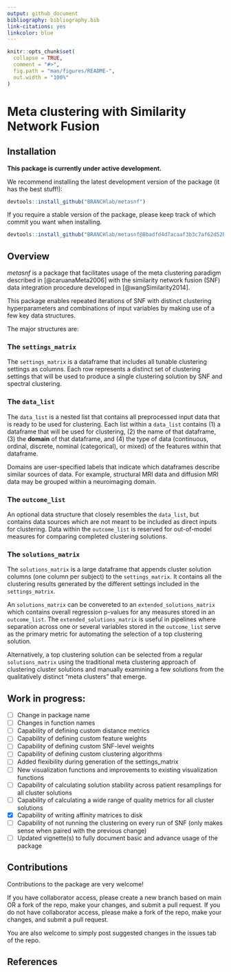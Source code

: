 ```yaml
---
output: github_document
bibliography: bibliography.bib
link-citations: yes
linkcolor: blue
---
```


<!-- README.md is generated from README.Rmd. Please edit that file -->

```r
knitr::opts_chunk$set(
  collapse = TRUE,
  comment = "#>",
  fig.path = "man/figures/README-",
  out.width = "100%"
)
```

# Meta clustering with Similarity Network Fusion

<!-- badges: start -->
<!-- badges: end -->

## Installation

**This package is currently under active development.**

We recommend installing the latest development version of the package (it has the best stuff!):

```r
devtools::install_github("BRANCHlab/metasnf")
```

If you require a stable version of the package, please keep track of which commit you want when installing.

```r
devtools::install_github("BRANCHlab/metasnf@8badfd4d7acaaf3b3c7af62d52b5c9324b82cc6c")
```

## Overview

*metasnf* is a package that facilitates usage of the meta clustering paradigm described in [@caruanaMeta2006] with the similarity network fusion (SNF) data integration procedure developed in [@wangSimilarity2014].

This package enables repeated iterations of SNF with distinct clustering hyperparameters and combinations of input variables by making use of a few key data structures.

The major structures are:

### The `settings_matrix`

The `settings_matrix` is a dataframe that includes all tunable clustering settings as columns.
Each row represents a distinct set of clustering settings that will be used to produce a single clustering solution by SNF and spectral clustering.

### The `data_list`

The `data_list` is a nested list that contains all preprocessed input data that is ready to be used for clustering.
Each list within a `data_list` contains (1) a dataframe that will be used for clustering, (2) the name of that dataframe, (3) the **domain** of that dataframe, and (4) the type of data (continuous, ordinal, discrete, nominal (categorical), or mixed) of the features within that dataframe.

Domains are user-specified labels that indicate which dataframes describe similar sources of data.
For example, structural MRI data and diffusion MRI data may be grouped within a neuroimaging domain.

### The `outcome_list`

An optional data structure that closely resembles the `data_list`, but contains data sources which are not meant to be included as direct inputs for clustering.
Data within the `outcome_list` is reserved for out-of-model measures for comparing completed clustering solutions.

### The `solutions_matrix`

The `solutions_matrix` is a large dataframe that appends cluster solution columns (one column per subject) to the `settings_matrix`.
It contains all the clustering results generated by the different settings included in the `settings_matrix`.

An `solutions_matrix` can be convereted to an `extended_solutions_matrix` which contains overall regression p-values for any measures stored in an `outcome_list`.
The `extended_solutions_matrix` is useful in pipelines where separation across one or several variables stored in the `outcome_list` serve as the primary metric for automating the selection of a top clustering solution.

Alternatively, a top clustering solution can be selected from a regular `solutions_matrix` using the traditional meta clustering approach of clustering cluster solutions and manually examining a few solutions from the qualitatively distinct "meta clusters" that emerge.


## Work in progress:

- [ ] Change in package name
- [ ] Changes in function names
- [ ] Capability of defining custom distance metrics
- [ ] Capability of defining custom feature weights
- [ ] Capability of defining custom SNF-level weights
- [ ] Capability of defining custom clustering algorithms
- [ ] Added flexibility during generation of the settings_matrix
- [ ] New visualization functions and improvements to existing visualization functions
- [ ] Capability of calculating solution stability across patient resamplings for all cluster solutions
- [ ] Capability of calculating a wide range of quality metrics for all cluster solutions
- [x] Capability of writing affinity matrices to disk
- [ ] Capability of not running the clustering on every run of SNF (only makes sense when paired with the previous change)
- [ ] Updated vignette(s) to fully document basic and advance usage of the package


## Contributions

Contributions to the package are very welcome!

If you have collaborator access, please create a new branch based on main OR a fork of the repo, make your changes, and submit a pull request.
If you do not have collaborator access, please make a fork of the repo, make your changes, and submit a pull request.

You are also welcome to simply post suggested changes in the issues tab of the repo.


## References
